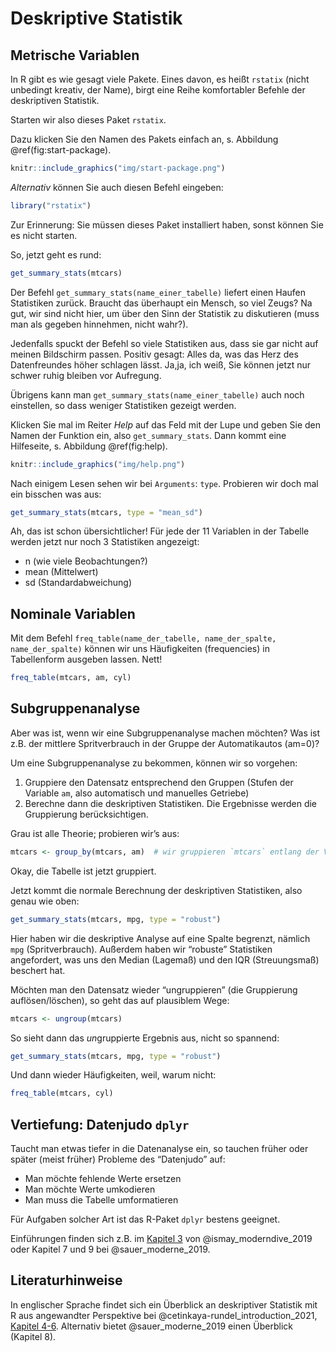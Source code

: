 


# Deskriptive Statistik


## Metrische Variablen

In R gibt es wie gesagt viele Pakete.
Eines davon, es heißt `rstatix` (nicht unbedingt kreativ, der Name),
birgt eine Reihe komfortabler Befehle der deskriptiven Statistik.


Starten wir also dieses Paket `rstatix`.

Dazu klicken Sie den Namen des Pakets einfach an, s. Abbildung \@ref(fig:start-package).


```r
knitr::include_graphics("img/start-package.png")
```


*Alternativ* können Sie auch diesen Befehl eingeben:


```r
library("rstatix")
```



Zur Erinnerung: Sie müssen dieses Paket installiert haben, sonst können Sie 
es nicht starten.


So, jetzt geht es rund:

```r
get_summary_stats(mtcars)
```



Der Befehl `get_summary_stats(name_einer_tabelle)` liefert einen Haufen
Statistiken zurück. Braucht das überhaupt ein Mensch, so viel Zeugs?
Na gut, wir sind nicht hier, 
um über den Sinn der Statistik zu diskutieren (muss man als gegeben hinnehmen, nicht wahr?).


Jedenfalls spuckt der Befehl so viele Statistiken aus, dass sie gar nicht auf meinen Bildschirm passen.
Positiv gesagt: Alles da, was das Herz des Datenfreundes höher schlagen lässt.
Ja,ja, ich weiß, Sie können jetzt nur schwer ruhig bleiben vor Aufregung.

Übrigens kann man `get_summary_stats(name_einer_tabelle)` auch noch einstellen,
so dass weniger Statistiken gezeigt werden.

Klicken Sie mal im Reiter *Help* auf das Feld mit der Lupe und geben Sie den Namen der Funktion ein,
also `get_summary_stats`.
Dann kommt eine Hilfeseite, s. Abbildung \@ref(fig:help).

```r
knitr::include_graphics("img/help.png")
```


Nach einigem Lesen sehen wir bei `Arguments`: `type`.
Probieren wir doch mal ein bisschen was aus:


```r
get_summary_stats(mtcars, type = "mean_sd")
```


Ah, das ist schon übersichtlicher! Für jede der 11 Variablen in der Tabelle werden jetzt 
nur noch 3 Statistiken angezeigt:

- n (wie viele Beobachtungen?)
- mean (Mittelwert)
- sd (Standardabweichung)



## Nominale Variablen

Mit dem Befehl `freq_table(name_der_tabelle, name_der_spalte, name_der_spalte)`
können wir uns Häufigkeiten (frequencies) in Tabellenform ausgeben lassen.
Nett!

```r
freq_table(mtcars, am, cyl)
```



## Subgruppenanalyse


Aber was ist, wenn wir eine Subgruppenanalyse machen möchten?
Was ist z.B. der mittlere Spritverbrauch in der Gruppe der Automatikautos (am=0)?

Um eine Subgruppenanalyse zu bekommen,
können wir so vorgehen:

1. Gruppiere den Datensatz entsprechend den Gruppen (Stufen der Variable `am`, also automatisch und manuelles Getriebe)
2. Berechne dann die deskriptiven Statistiken. Die Ergebnisse werden die Gruppierung berücksichtigen.

Grau ist alle Theorie; probieren wir's aus:

```r
mtcars <- group_by(mtcars, am)  # wir gruppieren `mtcars` entlang der Variable `am`
```

Okay, die Tabelle ist jetzt gruppiert.

Jetzt kommt die normale Berechnung der deskriptiven Statistiken,
also genau wie oben:



```r
get_summary_stats(mtcars, mpg, type = "robust")
```

Hier haben wir die deskriptive Analyse auf eine Spalte begrenzt, 
nämlich `mpg` (Spritverbrauch).
Außerdem haben wir "robuste" Statistiken angefordert,
was uns den Median (Lagemaß) und den IQR (Streuungsmaß) beschert hat.


Möchten man den Datensatz wieder "ungruppieren" (die Gruppierung auflösen/löschen),
so geht das auf plausiblem Wege:

```r
mtcars <- ungroup(mtcars)
```

So sieht dann das *un*gruppierte Ergebnis aus,
nicht so spannend:

```r
get_summary_stats(mtcars, mpg, type = "robust")
```



Und dann wieder Häufigkeiten,
weil, warum nicht:

```r
freq_table(mtcars, cyl)
```


## Vertiefung: Datenjudo `dplyr` 


Taucht man etwas tiefer in die Datenanalyse ein,
so tauchen früher oder später (meist früher) Probleme des "Datenjudo" auf:

- Man möchte fehlende Werte ersetzen
- Man möchte Werte umkodieren
- Man muss die Tabelle umformatieren

Für Aufgaben solcher Art ist das R-Paket `dplyr` bestens geeignet.


Einführungen finden sich z.B. im [Kapitel 3](https://moderndive.com/3-wrangling.html) von @ismay_moderndive_2019 oder Kapitel 7 und 9 bei @sauer_moderne_2019.




## Literaturhinweise


In englischer Sprache findet sich ein Überblick an deskriptiver Statistik mit R aus angewandter Perspektive bei @cetinkaya-rundel_introduction_2021, [Kapitel 4-6](https://openintro-ims.netlify.app/explore-numerical.html).
Alternativ bietet @sauer_moderne_2019 einen Überblick (Kapitel 8).

